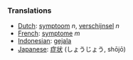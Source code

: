 ===Translations===

*[[Dutch]]: [[symptoom]] ''n'', [[verschijnsel]] ''n''
*[[French]]: [[symptome]] ''m''
*[[Indonesian]]: [[gejala]]
*[[Japanese]]: [[症状]] (しょうじょう, shōjō)